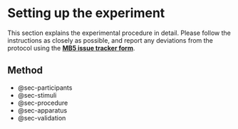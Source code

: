 # Setting up the experiment {#setup .unnumbered}

This section explains the experimental procedure in detail. Please follow the instructions as closely as possible, and report any deviations from the protocol using the <a href="https://docs.google.com/forms/d/e/1FAIpQLSfXoKjJo3XgGuXCLhWhzEDz0UrJ7tmio-70SoS24g4vqc4Utg/viewform?usp=sf_link" target="_blank"><b>MB5 issue tracker form</b></a>.

## Method {.unnumbered}

-   @sec-participants
-   @sec-stimuli
-   @sec-procedure
-   @sec-apparatus
-   @sec-validation

```{=html}
<!-- 
Each baby will be presented with a series of 12 trials with one familiarization and two test phases each. During familiarization, a single stimulus is presented centrally on the screen. The test phase will consist of two stimuli, one familiar and one novel, presented side-by-side. The location of the stimuli will be switched in the two test trials. The duration of the familiarization will vary across trials (5, 10, or 15s). The tests will last 5s each. There will be two versions of the experiment: one in which the familiarization time will be pre-established (*fixed-length*), and another one in which the length of the trial will last until the infant accumulates the required looking time (*infant-controlled*). 
-->
```

````{=html}
<!-- leaving this in from template for now, so we know how to add figs and tables 

Figures and tables *with captions* can also be cross-referenced from elsewhere in your book using `\@ref(fig:chunk-label)` and `\@ref(tab:chunk-label)`, respectively.

See Figure \@ref(fig:nice-fig).

```r
par(mar = c(4, 4, .1, .1))
plot(pressure, type = 'b', pch = 19)
```

Don't miss Table \@ref(tab:nice-tab).

```r
knitr::kable(
  head(pressure, 10), caption = 'Here is a nice table!',
  booktabs = TRUE
)
```

-->
````
